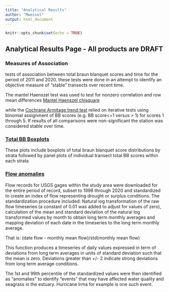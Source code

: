 ```yaml
---
title: "Analytical Results"
author: "Mwessel"
output: html_document
---
```


```r
knitr::opts_chunk$set(echo = TRUE)
```

## Analytical Results Page - All products are DRAFT


### Measures of Association
tests of association between total braun blanquet scores and time for the period of 2011 and 2020.
these tests were done in an attempt to identify an objective measure of "stable" transects over recent time.

The mantel Haenszel test was used to test for nonzero correlation and row mean differences
[Mantel Haenszel chisquare](https://mikewessel.github.io/AP/docs/Chisq.pdf){target="_blank"} 

while the [Cochrane Armitage trend test](https://mikewessel.github.io/AP/docs/Cochrane.pdf){target="_blank"} 
relied on iterative tests using binomial assignment of BB scores (e.g. BB score<=1 versus > 1) for scores 1 through 5. If results of all comparisons were non-significant the station was considered stable over time. 

### [Total BB Boxplots](https://mikewessel.github.io/AP/docs/totalBB.pdf){target="_blank"}
These plots include boxplots of total braun blanquet score distributions by strata followed by panel plots of 
individual transect total BB scores within each strata


### [Flow anomalies](https://mikewessel.github.io/AP/docs/doit.pdf){target="_blank"}
Flow records for USGS gages within the study area were downloaded for the entire period of record, subset to 1998 through 2020
and standardized to create an index of flow representing drought or surplus conditions. The standardization procedure included:
Natural log transformation of the raw flow timeseries (a constant of 0.01 was added to adjust for values of zero),
calculation of the mean and standard deviation of the natural log transformed values by month to obtain long term monthly averages   and mapping deviation of each date in the timeseries to the long term monthly average. 

That is:
    (date flow - monthly mean flow)/std(monthly mean flow)
    
This function produces a timeseries of daily values expressed in term of deviations from long term averages in units of standard deviation such that the mean is zero. Deviations greater than +/- 2 indicate strong deviations from long term average conditions.

The 1st and 99th percentile of the standardized values were then identified as "anomalies" to identify "events" that may have affected water quality and seagrass in the estuary. Hurricane Irma for example is one such event. 










